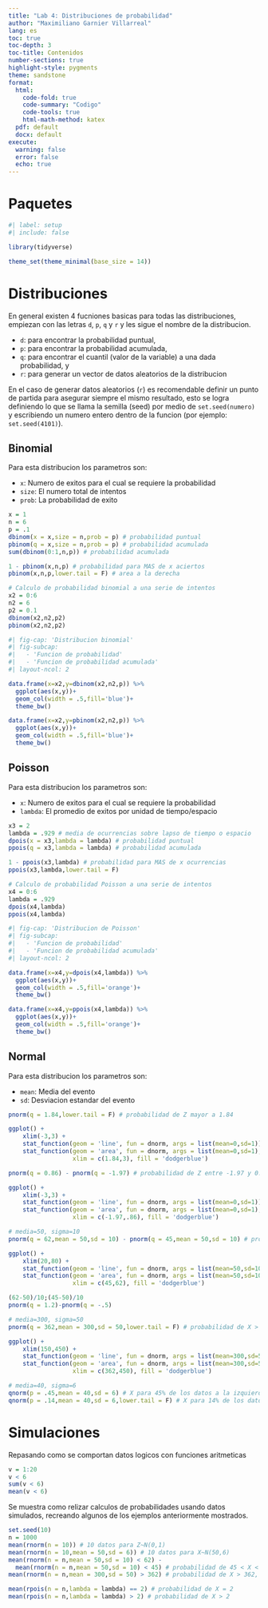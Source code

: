 ```yaml
---
title: "Lab 4: Distribuciones de probabilidad"
author: "Maximiliano Garnier Villarreal"
lang: es
toc: true
toc-depth: 3
toc-title: Contenidos
number-sections: true
highlight-style: pygments
theme: sandstone
format:
  html:
    code-fold: true
    code-summary: "Codigo"
    code-tools: true
    html-math-method: katex
  pdf: default
  docx: default
execute:
  warning: false
  error: false
  echo: true
---
```


# Paquetes

```r
#| label: setup
#| include: false

library(tidyverse)

theme_set(theme_minimal(base_size = 14))
```

# Distribuciones

En general existen 4 fucniones basicas para todas las distribuciones, empiezan con las letras `d`, `p`, `q` y `r` y les sigue el nombre de la distribucion.

-   `d`: para encontrar la probabilidad puntual,
-   `p`: para encontrar la probabilidad acumulada,
-   `q`: para encontrar el cuantil (valor de la variable) a una dada probabilidad, y
-   `r`: para generar un vector de datos aleatorios de la distribucion

En el caso de generar datos aleatorios (`r`) es recomendable definir un punto de partida para asegurar siempre el mismo resultado, esto se logra definiendo lo que se llama la semilla (seed) por medio de `set.seed(numero)` y escribiendo un numero entero dentro de la funcion (por ejemplo: `set.seed(4101)`).

## Binomial

Para esta distribucion los parametros son:

-   `x`: Numero de exitos para el cual se requiere la probabilidad
-   `size`: El numero total de intentos
-   `prob`: La probabilidad de exito

```r
x = 1
n = 6
p = .1
dbinom(x = x,size = n,prob = p) # probabilidad puntual
pbinom(q = x,size = n,prob = p) # probabilidad acumulada
sum(dbinom(0:1,n,p)) # probabilidad acumulada

1 - pbinom(x,n,p) # probabilidad para MAS de x aciertos
pbinom(x,n,p,lower.tail = F) # area a la derecha

# Calculo de probabilidad binomial a una serie de intentos 
x2 = 0:6
n2 = 6
p2 = 0.1
dbinom(x2,n2,p2)
pbinom(x2,n2,p2)
```

```r
#| fig-cap: 'Distribucion binomial'
#| fig-subcap:
#|   - 'Funcion de probabilidad'
#|   - 'Funcion de probabilidad acumulada'
#| layout-ncol: 2

data.frame(x=x2,y=dbinom(x2,n2,p)) %>% 
  ggplot(aes(x,y))+
  geom_col(width = .5,fill='blue')+
  theme_bw()

data.frame(x=x2,y=pbinom(x2,n2,p)) %>% 
  ggplot(aes(x,y))+
  geom_col(width = .5,fill='blue')+
  theme_bw()
```

## Poisson

Para esta distribucion los parametros son:

-   `x`: Numero de exitos para el cual se requiere la probabilidad
-   `lambda`: El promedio de exitos por unidad de tiempo/espacio

```r
x3 = 2
lambda = .929 # media de ocurrencias sobre lapso de tiempo o espacio
dpois(x = x3,lambda = lambda) # probabilidad puntual
ppois(q = x3,lambda = lambda) # probabilidad acumulada

1 - ppois(x3,lambda) # probabilidad para MAS de x ocurrencias
ppois(x3,lambda,lower.tail = F)

# Calculo de probabilidad Poisson a una serie de intentos 
x4 = 0:6
lambda = .929
dpois(x4,lambda)
ppois(x4,lambda)
```

```r
#| fig-cap: 'Distribucion de Poisson'
#| fig-subcap:
#|   - 'Funcion de probabilidad'
#|   - 'Funcion de probabilidad acumulada'
#| layout-ncol: 2

data.frame(x=x4,y=dpois(x4,lambda)) %>% 
  ggplot(aes(x,y))+
  geom_col(width = .5,fill='orange')+
  theme_bw()

data.frame(x=x4,y=ppois(x4,lambda)) %>% 
  ggplot(aes(x,y))+
  geom_col(width = .5,fill='orange')+
  theme_bw()
```

## Normal

Para esta distribucion los parametros son:

-   `mean`: Media del evento
-   `sd`: Desviacion estandar del evento

```r
pnorm(q = 1.84,lower.tail = F) # probabilidad de Z mayor a 1.84

ggplot() + 
    xlim(-3,3) +
    stat_function(geom = 'line', fun = dnorm, args = list(mean=0,sd=1)) + 
    stat_function(geom = 'area', fun = dnorm, args = list(mean=0,sd=1), 
                  xlim = c(1.84,3), fill = 'dodgerblue')
```

```r
pnorm(q = 0.86) - pnorm(q = -1.97) # probabilidad de Z entre -1.97 y 0.86

ggplot() + 
    xlim(-3,3) +
    stat_function(geom = 'line', fun = dnorm, args = list(mean=0,sd=1)) + 
    stat_function(geom = 'area', fun = dnorm, args = list(mean=0,sd=1), 
                  xlim = c(-1.97,.86), fill = 'dodgerblue')
```

```r
# media=50, sigma=10
pnorm(q = 62,mean = 50,sd = 10) - pnorm(q = 45,mean = 50,sd = 10) # probabilidad de 45 < X < 62

ggplot() + 
    xlim(20,80) +
    stat_function(geom = 'line', fun = dnorm, args = list(mean=50,sd=10)) + 
    stat_function(geom = 'area', fun = dnorm, args = list(mean=50,sd=10), 
                  xlim = c(45,62), fill = 'dodgerblue')

(62-50)/10;(45-50)/10
pnorm(q = 1.2)-pnorm(q = -.5)
```

```r
# media=300, sigma=50
pnorm(q = 362,mean = 300,sd = 50,lower.tail = F) # probabilidad de X > 362

ggplot() + 
    xlim(150,450) +
    stat_function(geom = 'line', fun = dnorm, args = list(mean=300,sd=50)) + 
    stat_function(geom = 'area', fun = dnorm, args = list(mean=300,sd=50), 
                  xlim = c(362,450), fill = 'dodgerblue')
```

```r
# media=40, sigma=6
qnorm(p = .45,mean = 40,sd = 6) # X para 45% de los datos a la izquierda
qnorm(p = .14,mean = 40,sd = 6,lower.tail = F) # X para 14% de los datos a la derecha
```

# Simulaciones

Repasando como se comportan datos logicos con funciones aritmeticas

```r
v = 1:20
v < 6
sum(v < 6)
mean(v < 6)
```

Se muestra como relizar calculos de probabilidades usando datos simulados, recreando algunos de los ejemplos anteriormente mostrados.

```r
set.seed(10)
n = 1000
mean(rnorm(n = 10)) # 10 datos para Z~N(0,1)
mean(rnorm(n = 10,mean = 50,sd = 6)) # 10 datos para X~N(50,6)
mean(rnorm(n = n,mean = 50,sd = 10) < 62) - 
  mean(rnorm(n = n,mean = 50,sd = 10) < 45) # probabilidad de 45 < X < 62
mean(rnorm(n = n,mean = 300,sd = 50) > 362) # probabilidad de X > 362, media=300, sigma=50
```

```r
mean(rpois(n = n,lambda = lambda) == 2) # probabilidad de X = 2
mean(rpois(n = n,lambda = lambda) > 2) # probabilidad de X > 2
```
